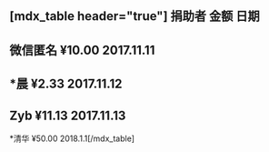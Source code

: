 [mdx_table header="true"]
捐助者
金额
日期
-----
微信匿名
¥10.00
2017.11.11
-----
*晨
¥2.33
2017.11.12
-----
Zyb
¥11.13
2017.11.13
-----
*清华
¥50.00
2018.1.1[/mdx_table]

